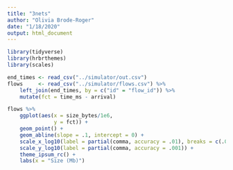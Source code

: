 ```yaml
---
title: "3nets"
author: "Olivia Brode-Roger"
date: "1/18/2020"
output: html_document
---
```


```r
library(tidyverse)
library(hrbrthemes)
library(scales)
```

```r
end_times <- read_csv("../simulator/out.csv")
flows     <- read_csv("../simulator/flows.csv") %>%
    left_join(end_times, by = c("id" = "flow_id")) %>% 
    mutate(fct = time_ms - arrival)

flows %>%
    ggplot(aes(x = size_bytes/1e6,
               y = fct)) +
    geom_point() +
    geom_abline(slope = .1, intercept = 0) +
    scale_x_log10(label = partial(comma, accuracy = .01), breaks = c(.01, .1, 1, 10, 100, 1000)) +
    scale_y_log10(label = partial(comma, accuracy = .001)) +
    theme_ipsum_rc() +
    labs(x = "Size (Mb)")
```
